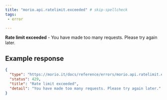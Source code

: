 ```yaml
---
title: "morio.api.ratelimit.exceeded" # skip-spellcheck
tags:
 - error

---
```

<!-- MORIO_AUTO_GENERATED_CONTENT_STARTS - Manual changes made below will be overwritten skip-spellcheck -->
__Rate limit exceeded__ - You have made too many requests. Please try again later.
<!-- MORIO_AUTO_GENERATED_CONTENT_ENDS - Manual changes made above will be overwritten skip-spellcheck -->


<!-- MORIO_AUTO_GENERATED_CONTENT_STARTS - Manual changes made below will be overwritten skip-spellcheck -->
## Example response

```json
{
  "type": "https://morio.it/docs/reference/errors/morio.api.ratelimit.exceeded",
  "status": 429,
  "title": "Rate limit exceeded",
  "detail": "You have made too many requests. Please try again later."
}
```
<!-- MORIO_AUTO_GENERATED_CONTENT_ENDS - Manual changes made above will be overwritten skip-spellcheck -->
